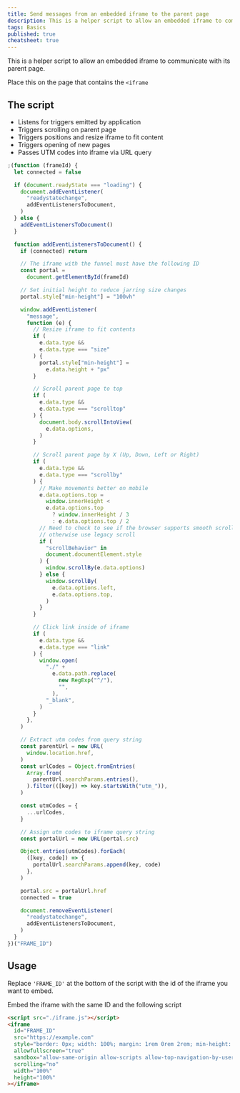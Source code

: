 ```yaml
---
title: Send messages from an embedded iframe to the parent page
description: This is a helper script to allow an embedded iframe to communicate with its parent page.
tags: Basics
published: true
cheatsheet: true
---
```


This is a helper script to allow an embedded iframe to communicate with its parent page.

Place this on the page that contains the `<iframe`

## The script

- Listens for triggers emitted by application
- Triggers scrolling on parent page
- Triggers positions and resize iframe to fit content
- Triggers opening of new pages
- Passes UTM codes into iframe via URL query

```js numbered labeled filename[iframe.js]
;(function (frameId) {
  let connected = false

  if (document.readyState === "loading") {
    document.addEventListener(
      "readystatechange",
      addEventListenersToDocument,
    )
  } else {
    addEventListenersToDocument()
  }

  function addEventListenersToDocument() {
    if (connected) return

    // The iframe with the funnel must have the following ID
    const portal =
      document.getElementById(frameId)

    // Set initial height to reduce jarring size changes
    portal.style["min-height"] = "100vh"

    window.addEventListener(
      "message",
      function (e) {
        // Resize iframe to fit contents
        if (
          e.data.type &&
          e.data.type === "size"
        ) {
          portal.style["min-height"] =
            e.data.height + "px"
        }

        // Scroll parent page to top
        if (
          e.data.type &&
          e.data.type === "scrolltop"
        ) {
          document.body.scrollIntoView(
            e.data.options,
          )
        }

        // Scroll parent page by X (Up, Down, Left or Right)
        if (
          e.data.type &&
          e.data.type === "scrollby"
        ) {
          // Make movements better on mobile
          e.data.options.top =
            window.innerHeight <
            e.data.options.top
              ? window.innerHeight / 3
              : e.data.options.top / 2
          // Need to check to see if the browser supports smooth scroll
          // otherwise use legacy scroll
          if (
            "scrollBehavior" in
            document.documentElement.style
          ) {
            window.scrollBy(e.data.options)
          } else {
            window.scrollBy(
              e.data.options.left,
              e.data.options.top,
            )
          }
        }

        // Click link inside of iframe
        if (
          e.data.type &&
          e.data.type === "link"
        ) {
          window.open(
            "./" +
              e.data.path.replace(
                new RegExp("^/"),
                "",
              ),
            "_blank",
          )
        }
      },
    )

    // Extract utm codes from query string
    const parentUrl = new URL(
      window.location.href,
    )
    const urlCodes = Object.fromEntries(
      Array.from(
        parentUrl.searchParams.entries(),
      ).filter(([key]) => key.startsWith("utm_")),
    )

    const utmCodes = {
      ...urlCodes,
    }

    // Assign utm codes to iframe query string
    const portalUrl = new URL(portal.src)

    Object.entries(utmCodes).forEach(
      ([key, code]) => {
        portalUrl.searchParams.append(key, code)
      },
    )

    portal.src = portalUrl.href
    connected = true

    document.removeEventListener(
      "readystatechange",
      addEventListenersToDocument,
    )
  }
})("FRAME_ID")
```

## Usage

Replace `'FRAME_ID'` at the bottom of the script with the id of the iframe you want to embed.

Embed the iframe with the same ID and the following script

```html
<script src="./iframe.js"></script>
<iframe
  id="FRAME_ID"
  src="https://example.com"
  style="border: 0px; width: 100%; margin: 1rem 0rem 2rem; min-height: 45rem;"
  allowfullscreen="true"
  sandbox="allow-same-origin allow-scripts allow-top-navigation-by-user-activation allow-popups allow-popups-to-escape-sandbox allow-forms"
  scrolling="no"
  width="100%"
  height="100%"
></iframe>
```
